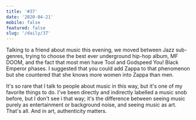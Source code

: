 ```yaml
---
title: '#37'
date: '2020-04-21'
mobile: false
featured: false
slug: '/daily/37'
---
```


Talking to a friend about music this evening, we moved between Jazz sub-genres, trying to choose the best ever underground hip-hop album, MF DOOM, and the fact that most men have Tool and Godspeed You! Black Emperor phases. I suggested that you could add Zappa to that phenomenon but she countered that she knows more women into Zappa than men.

It's so rare that I talk to people about music in this way, but it's one of my favorite things to do. I've been directly and indirectly labelled a music snob before, but I don't see i that way; it's the difference between seeing music purely as entertainment or background noise, and seeing music as art. That's all. And in art, authenticity matters.
